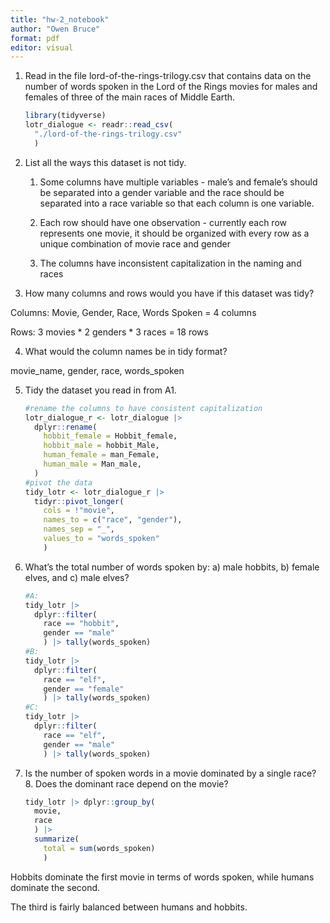 ```yaml
---
title: "hw-2_notebook"
author: "Owen Bruce"
format: pdf
editor: visual
---
```


1.  Read in the file lord-of-the-rings-trilogy.csv that contains data on the number of words spoken in the Lord of the Rings movies for males and females of three of the main races of Middle Earth.

    ```r
    library(tidyverse)
    lotr_dialogue <- readr::read_csv(
      "./lord-of-the-rings-trilogy.csv"
      )
    ```

2.  List all the ways this dataset is not tidy.

    1.  Some columns have multiple variables - male's and female's should be separated into a gender variable and the race should be separated into a race variable so that each column is one variable.

    2.  Each row should have one observation - currently each row represents one movie, it should be organized with every row as a unique combination of movie race and gender

    3.  The columns have inconsistent capitalization in the naming and races

3.  How many columns and rows would you have if this dataset was tidy?

Columns: Movie, Gender, Race, Words Spoken = 4 columns

Rows: 3 movies \* 2 genders \* 3 races = 18 rows

4.  What would the column names be in tidy format?

movie_name, gender, race, words_spoken

5.  Tidy the dataset you read in from A1.

    ```r
    #rename the columns to have consistent capitalization
    lotr_dialogue_r <- lotr_dialogue |>
      dplyr::rename(
        hobbit_female = Hobbit_female,
        hobbit_male = hobbit_Male,
        human_female = man_Female,
        human_male = Man_male,
      )
    #pivot the data
    tidy_lotr <- lotr_dialogue_r |>
      tidyr::pivot_longer(
        cols = !"movie",
        names_to = c("race", "gender"),
        names_sep = "_",
        values_to = "words_spoken"
        )
    ```

6.  What’s the total number of words spoken by: a) male hobbits, b) female elves, and c) male elves?

    ```r
    #A: 
    tidy_lotr |> 
      dplyr::filter(
        race == "hobbit",
        gender == "male"
        ) |> tally(words_spoken)
    #B:
    tidy_lotr |> 
      dplyr::filter(
        race == "elf",
        gender == "female"
        ) |> tally(words_spoken)
    #C:
    tidy_lotr |>
      dplyr::filter(
        race == "elf",
        gender == "male"
        ) |> tally(words_spoken)
    ```

7.  Is the number of spoken words in a movie dominated by a single race? 8. Does the dominant race depend on the movie?

    ```r
    tidy_lotr |> dplyr::group_by(
      movie,
      race
      ) |>
      summarize(
        total = sum(words_spoken)
        )

    ```

Hobbits dominate the first movie in terms of words spoken, while humans dominate the second.

The third is fairly balanced between humans and hobbits.
